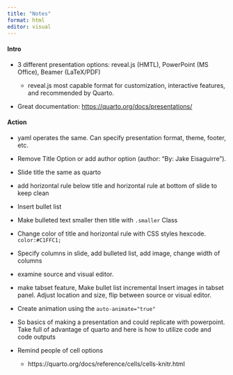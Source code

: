 ```yaml
---
title: "Notes"
format: html
editor: visual
---
```


#### Intro

-   3 different presentation options: reveal.js (HMTL), PowerPoint (MS Office), Beamer (LaTeX/PDF)

    -   reveal.js most capable format for customization, interactive features, and recommended by Quarto.

-   Great documentation: <https://quarto.org/docs/presentations/>

#### Action

-   yaml operates the same. Can specify presentation format, theme, footer, etc.

-   Remove Title Option or add author option (author: "By: Jake Eisaguirre").

-   Slide title the same as quarto

-   add horizontal rule below title and horizontal rule at bottom of slide to keep clean

-   Insert bullet list

-   Make bulleted text smaller then title with `.smaller` Class

-   Change color of title and horizontal rule with CSS styles hexcode. `color:#C1FFC1;`

-   Specify columns in slide, add bulleted list, add image, change width of columns

-   examine source and visual editor.

-    make tabset feature, Make bullet list incremental Insert images in tabset panel. Adjust location and size, flip between source or visual editor.

-   Create animation using the `auto-animate="true"`

-   So basics of making a presentation and could replicate with powerpoint. Take full of advantage of quarto and here is how to utilize code and code outputs

-   Remind people of cell options

    -   https://quarto.org/docs/reference/cells/cells-knitr.html

#### 
